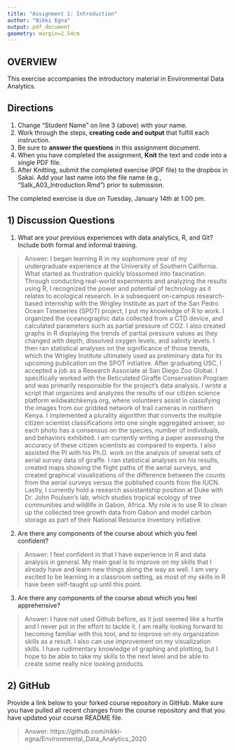 ```yaml
---
title: "Assignment 1: Introduction"
author: "Nikki Egna"
output: pdf_document
geometry: margin=2.54cm
---
```


## OVERVIEW

This exercise accompanies the introductory material in Environmental Data Analytics. 

## Directions
1. Change "Student Name" on line 3 (above) with your name.
3. Work through the steps, **creating code and output** that fulfill each instruction.
4. Be sure to **answer the questions** in this assignment document.
6. When you have completed the assignment, **Knit** the text and code into a single PDF file.
8. After Knitting, submit the completed exercise (PDF file) to the dropbox in Sakai. Add your last name into the file name (e.g., "Salk_A03_Introduction.Rmd") prior to submission.

The completed exercise is due on Tuesday, January 14th at 1:00 pm.

## 1) Discussion Questions

1. What are your previous experiences with data analytics, R, and Git? Include both formal and informal training.

> Answer: I began learning R in my sophomore year of my undergraduate experience at the University of Southern California. What started as frustration quickly blossomed into fascination. Through conducting real-world experiments and analyzing the results using R, I recognized the power and potential of technology as it relates to ecological research. In a subsequent on-campus research-based internship with the Wrigley Institute as part of the San Pedro Ocean Timeseries (SPOT) project, I put my knowledge of R to work. I organized the oceanographic data collected from a CTD device, and calculated parameters such as partial pressure of CO2. I also created graphs in R displaying the trends of partial pressure values as they changed with depth, dissolved oxygen levels, and salinity levels. I then ran statistical analyses on the significance of those trends, which the Wrigley Institute ultimately used as preliminary data for its upcoming publication on the SPOT initiative. After graduating USC, I accepted a job as a Research Associate at San Diego Zoo Global. I specifically worked with the Reticulated Giraffe Conservation Program and was primarily responsible for the project’s data analysis. I wrote a script that organizes and analyzes the results of our citizen science platform wildwatchkenya.org, where volunteers assist in classifying the images from our gridded network of trail cameras in northern Kenya. I implemented a plurality algorithm that converts the multiple citizen scientist classifications into one single aggregated answer, so each photo has a consensus on the species, number of individuals, and behaviors exhibited. I am currently writing a paper assessing the accuracy of these citizen scientists as compared to experts. I also assisted the PI with his Ph.D. work on the analysis of several sets of aerial survey data of giraffe. I ran statistical analyses on his results, created maps showing the flight paths of the aerial surveys, and created graphical visualizations of the difference between the counts from the aerial surveys versus the published counts from the IUCN. Lastly, I currently hold a research assistantship position at Duke with Dr. John Poulsen's lab, which studies tropical ecology of tree communities and wildlife in Gabon, Africa. My role is to use R to clean up the collected tree growth data from Gabon and model carbon storage as part of their National Resource Inventory initiative. 

2. Are there any components of the course about which you feel confident?

> Answer: I feel confident in that I have experience in R and data analysis in general. My main goal is to improve on my skills that I already have and learn new things along the way as well. I am very excited to be learning in a classroom setting, as most of my skills in R have been self-taught up until this point.

3. Are there any components of the course about which you feel apprehensive?

> Answer: I have not used Github before, as it just seemed like a hurtle and I never put in the effort to tackle it. I am really looking forward to becoming familiar with this tool, and to improve on my organization skills as a result. I also can use improvement on my visualization skills. I have rudimentary knowledge of graphing and plotting, but I hope to be able to take my skills to the next level and be able to create some really nice looking products.


## 2) GitHub

Provide a link below to your forked course repository in GitHub. Make sure you have pulled all recent changes from the course repository  and that you have updated your course README file. 

> Answer: https://github.com/nikki-egna/Environmental_Data_Analytics_2020


